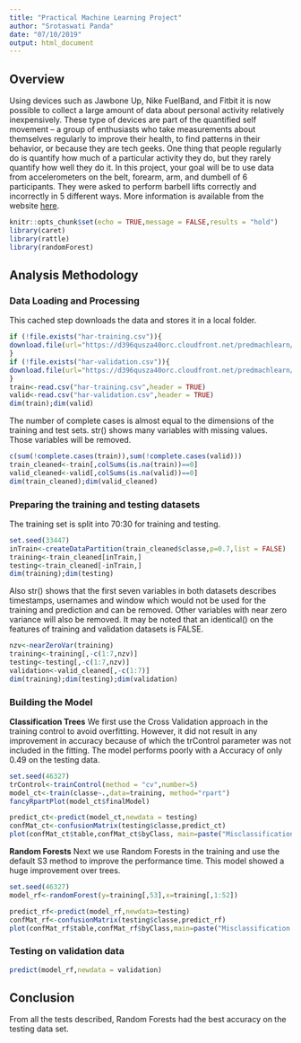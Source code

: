 ```yaml
---
title: "Practical Machine Learning Project"
author: "Srotaswati Panda"
date: "07/10/2019"
output: html_document
---
```


## Overview

Using devices such as Jawbone Up, Nike FuelBand, and Fitbit it is now possible to collect a large amount of data about personal activity relatively inexpensively. These type of devices are part of the quantified self movement – a group of enthusiasts who take measurements about themselves regularly to improve their health, to find patterns in their behavior, or because they are tech geeks. One thing that people regularly do is quantify how much of a particular activity they do, but they rarely quantify how well they do it. In this project, your goal will be to use data from accelerometers on the belt, forearm, arm, and dumbell of 6 participants. They were asked to perform barbell lifts correctly and incorrectly in 5 different ways. More information is available from the website [here](http://groupware.les.inf.puc-rio.br/har).

```r
knitr::opts_chunk$set(echo = TRUE,message = FALSE,results = "hold")
library(caret)
library(rattle)
library(randomForest)
```

## Analysis Methodology

### Data Loading and Processing
This cached step downloads the data and stores it in a local folder.
```r
if (!file.exists("har-training.csv")){
download.file(url="https://d396qusza40orc.cloudfront.net/predmachlearn/pml-training.csv",destfile = "har-training.csv",method="curl")
}
if (!file.exists("har-validation.csv")){
download.file(url="https://d396qusza40orc.cloudfront.net/predmachlearn/pml-testing.csv",destfile = "har-validation.csv",method="curl")
}
train<-read.csv("har-training.csv",header = TRUE)
valid<-read.csv("har-validation.csv",header = TRUE)
dim(train);dim(valid)
```

The number of complete cases is almost equal to the dimensions of the training and test sets. str() shows many variables with missing values. Those variables will be removed. 
```r
c(sum(!complete.cases(train)),sum(!complete.cases(valid)))
train_cleaned<-train[,colSums(is.na(train))==0]
valid_cleaned<-valid[,colSums(is.na(valid))==0]
dim(train_cleaned);dim(valid_cleaned)
```

### Preparing the training and testing datasets
The training set is split into 70:30 for training and testing. 
```r
set.seed(33447)
inTrain<-createDataPartition(train_cleaned$classe,p=0.7,list = FALSE)
training<-train_cleaned[inTrain,]
testing<-train_cleaned[-inTrain,]
dim(training);dim(testing)
```

Also str() shows that the first seven variables in both datasets describes timestamps, usernames and window which would not be used for the training and prediction and can be removed. Other variables with near zero variance will also be removed. It may be noted that an identical() on the features of training and validation datasets is FALSE.
```r
nzv<-nearZeroVar(training)
training<-training[,-c(1:7,nzv)]
testing<-testing[,-c(1:7,nzv)]
validation<-valid_cleaned[,-c(1:7)]
dim(training);dim(testing);dim(validation)
```

### Building the Model
**Classification Trees**
We first use the Cross Validation approach in the training control to avoid overfitting. However, it did not result in any improvement in accuracy because of which the trControl parameter was not included in the fitting. The model performs poorly with a Accuracy of only 0.49 on the testing data. 
```r
set.seed(46327)
trControl<-trainControl(method = "cv",number=5)
model_ct<-train(classe~.,data=training, method="rpart")
fancyRpartPlot(model_ct$finalModel)
```
```r
predict_ct<-predict(model_ct,newdata = testing)
confMat_ct<-confusionMatrix(testing$classe,predict_ct)
plot(confMat_ct$table,confMat_ct$byClass, main=paste("Misclassification error rate:",round(1-confMat_ct$overall[1],4)))
```
**Random Forests**
Next we use Random Forests in the training and use the default S3 method to improve the performance time. This model showed a huge improvement over trees.
```r
set.seed(46327)
model_rf<-randomForest(y=training[,53],x=training[,1:52])
```
```r
predict_rf<-predict(model_rf,newdata=testing)
confMat_rf<-confusionMatrix(testing$classe,predict_rf)
plot(confMat_rf$table,confMat_rf$byClass,main=paste("Misclassification error rate:",round(1-confMat_rf$overall[1],4)))
```
### Testing on validation data
```r
predict(model_rf,newdata = validation)
```
## Conclusion
From all the tests described, Random Forests had the best accuracy on the testing data set.

